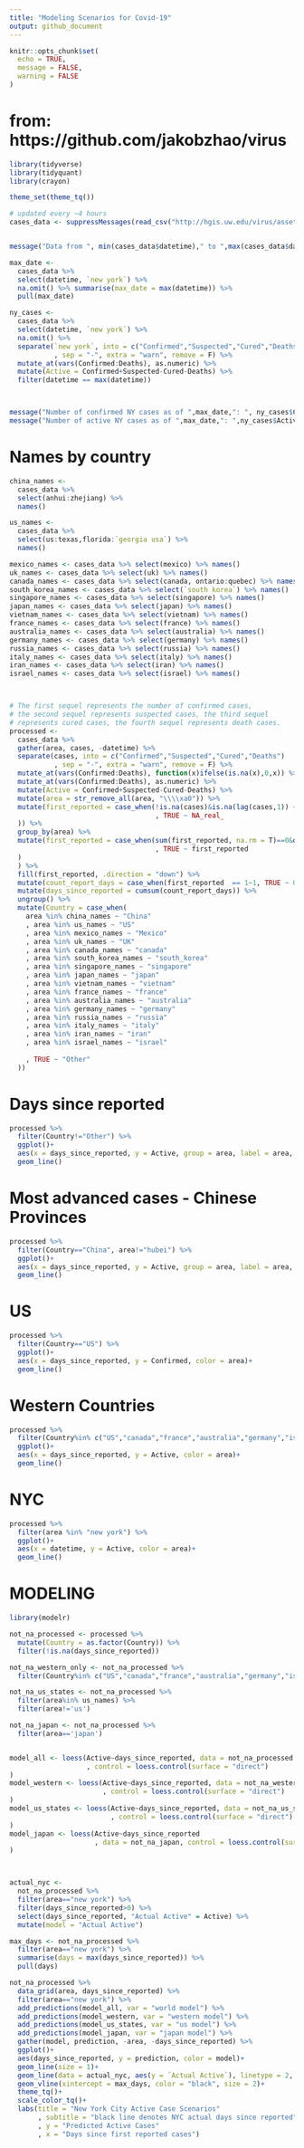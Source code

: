 ```yaml
---
title: "Modeling Scenarios for Covid-19"
output: github_document
---
```


```r
knitr::opts_chunk$set(
  echo = TRUE,
  message = FALSE,
  warning = FALSE
)

```

# from: https://github.com/jakobzhao/virus

```r
library(tidyverse)
library(tidyquant)
library(crayon)

theme_set(theme_tq())
```



```r

# updated every ~4 hours
cases_data <- suppressMessages(read_csv("http://hgis.uw.edu/virus/assets/virus.csv"))


message("Data from ", min(cases_data$datetime)," to ",max(cases_data$datetime))

```

```r

max_date <- 
  cases_data %>% 
  select(datetime, `new york`) %>% 
  na.omit() %>% summarise(max_date = max(datetime)) %>% 
  pull(max_date)

ny_cases <- 
  cases_data %>% 
  select(datetime, `new york`) %>% 
  na.omit() %>% 
  separate(`new york`, into = c("Confirmed","Suspected","Cured","Deaths")
           , sep = "-", extra = "warn", remove = F) %>% 
  mutate_at(vars(Confirmed:Deaths), as.numeric) %>% 
  mutate(Active = Confirmed+Suspected-Cured-Deaths) %>%
  filter(datetime == max(datetime))



message("Number of confirmed NY cases as of ",max_date,": ", ny_cases$Confirmed,"\n")
message("Number of active NY cases as of ",max_date,": ",ny_cases$Active)

```

# Names by country

```r

china_names <- 
  cases_data %>% 
  select(anhui:zhejiang) %>% 
  names()

us_names <- 
  cases_data %>% 
  select(us:texas,florida:`georgia usa`) %>% 
  names()

mexico_names <- cases_data %>% select(mexico) %>% names()
uk_names <- cases_data %>% select(uk) %>% names()
canada_names <- cases_data %>% select(canada, ontario:quebec) %>% names()
south_korea_names <- cases_data %>% select(`south korea`) %>% names()
singapore_names <- cases_data %>% select(singapore) %>% names()
japan_names <- cases_data %>% select(japan) %>% names()
vietnam_names <- cases_data %>% select(vietnam) %>% names()
france_names <- cases_data %>% select(france) %>% names()
australia_names <- cases_data %>% select(australia) %>% names()
germany_names <- cases_data %>% select(germany) %>% names()
russia_names <- cases_data %>% select(russia) %>% names()
italy_names <- cases_data %>% select(italy) %>% names()
iran_names <- cases_data %>% select(iran) %>% names()
israel_names <- cases_data %>% select(israel) %>% names()



# The first sequel represents the number of confirmed cases, 
# the second sequel represents suspected cases, the third sequel 
# represents cured cases, the fourth sequel represents death cases.
processed <-
  cases_data %>% 
  gather(area, cases, -datetime) %>% 
  separate(cases, into = c("Confirmed","Suspected","Cured","Deaths")
           , sep = "-", extra = "warn", remove = F) %>% 
  mutate_at(vars(Confirmed:Deaths), function(x)ifelse(is.na(x),0,x)) %>% 
  mutate_at(vars(Confirmed:Deaths), as.numeric) %>% 
  mutate(Active = Confirmed+Suspected-Cured-Deaths) %>% 
  mutate(area = str_remove_all(area, "\\\\xa0")) %>% 
  mutate(first_reported = case_when(!is.na(cases)&is.na(lag(cases,1)) ~ 1
                                    , TRUE ~ NA_real_
  )) %>% 
  group_by(area) %>%
  mutate(first_reported = case_when(sum(first_reported, na.rm = T)==0&datetime==min(datetime) ~ 1
                                    , TRUE ~ first_reported
  )
  ) %>% 
  fill(first_reported, .direction = "down") %>% 
  mutate(count_report_days = case_when(first_reported  == 1~1, TRUE ~ 0)) %>% 
  mutate(days_since_reported = cumsum(count_report_days)) %>% 
  ungroup() %>% 
  mutate(Country = case_when(
    area %in% china_names ~ "China"
    , area %in% us_names ~ "US"
    , area %in% mexico_names ~ "Mexico"
    , area %in% uk_names ~ "UK"
    , area %in% canada_names ~ "canada"
    , area %in% south_korea_names ~ "south_korea"
    , area %in% singapore_names ~ "singapore"
    , area %in% japan_names ~ "japan"
    , area %in% vietnam_names ~ "vietnam"
    , area %in% france_names ~ "france"
    , area %in% australia_names ~ "australia"
    , area %in% germany_names ~ "germany"
    , area %in% russia_names ~ "russia"
    , area %in% italy_names ~ "italy"
    , area %in% iran_names ~ "iran"
    , area %in% israel_names ~ "israel"
    
    , TRUE ~ "Other"
  ))
```


# Days since reported

```r

processed %>% 
  filter(Country!="Other") %>% 
  ggplot()+
  aes(x = days_since_reported, y = Active, group = area, label = area, color = Country)+
  geom_line()

```


# Most advanced cases - Chinese Provinces


```r

processed %>% 
  filter(Country=="China", area!="hubei") %>% 
  ggplot()+
  aes(x = days_since_reported, y = Active, group = area, label = area, color = Country)+
  geom_line()

```

# US

```r
processed %>% 
  filter(Country=="US") %>% 
  ggplot()+
  aes(x = days_since_reported, y = Confirmed, color = area)+
  geom_line()

```



# Western Countries

```r

processed %>% 
  filter(Country%in% c("US","canada","france","australia","germany","israel")) %>% 
  ggplot()+
  aes(x = days_since_reported, y = Active, color = area)+
  geom_line()
```


# NYC

```r

processed %>% 
  filter(area %in% "new york") %>% 
  ggplot()+
  aes(x = datetime, y = Active, color = area)+
  geom_line()

```


# MODELING

```r

library(modelr)

not_na_processed <- processed %>% 
  mutate(Country = as.factor(Country)) %>% 
  filter(!is.na(days_since_reported)) 

not_na_western_only <- not_na_processed %>% 
  filter(Country%in% c("US","canada","france","australia","germany","israel"))

not_na_us_states <- not_na_processed %>% 
  filter(area%in% us_names) %>% 
  filter(area!='us')

not_na_japan <- not_na_processed %>% 
  filter(area=='japan')


model_all <- loess(Active~days_since_reported, data = not_na_processed
                   , control = loess.control(surface = "direct")
)  
model_western <- loess(Active~days_since_reported, data = not_na_western_only
                       , control = loess.control(surface = "direct")
)  
model_us_states <- loess(Active~days_since_reported, data = not_na_us_states
                         , control = loess.control(surface = "direct")
)  
model_japan <- loess(Active~days_since_reported
                     , data = not_na_japan, control = loess.control(surface = "direct")
)  




```


```r
actual_nyc <- 
  not_na_processed %>% 
  filter(area=="new york") %>% 
  filter(days_since_reported>0) %>% 
  select(days_since_reported, "Actual Active" = Active) %>% 
  mutate(model = "Actual Active")

max_days <- not_na_processed %>% 
  filter(area=="new york") %>% 
  summarise(days = max(days_since_reported)) %>% 
  pull(days)

not_na_processed %>% 
  data_grid(area, days_since_reported) %>% 
  filter(area=="new york") %>% 
  add_predictions(model_all, var = "world model") %>%
  add_predictions(model_western, var = "western model") %>% 
  add_predictions(model_us_states, var = "us model") %>% 
  add_predictions(model_japan, var = "japan model") %>% 
  gather(model, prediction, -area, -days_since_reported) %>% 
  ggplot()+
  aes(days_since_reported, y = prediction, color = model)+
  geom_line(size = 1)+
  geom_line(data = actual_nyc, aes(y = `Actual Active`), linetype = 2, size = 3)+
  geom_vline(xintercept = max_days, color = "black", size = 2)+
  theme_tq()+
  scale_color_tq()+
  labs(title = "New York City Active Case Scenarios"
       , subtitle = "black line denotes NYC actual days since reported"
       , y = "Predicted Active Cases"
       , x = "Days since first reported cases")



```

